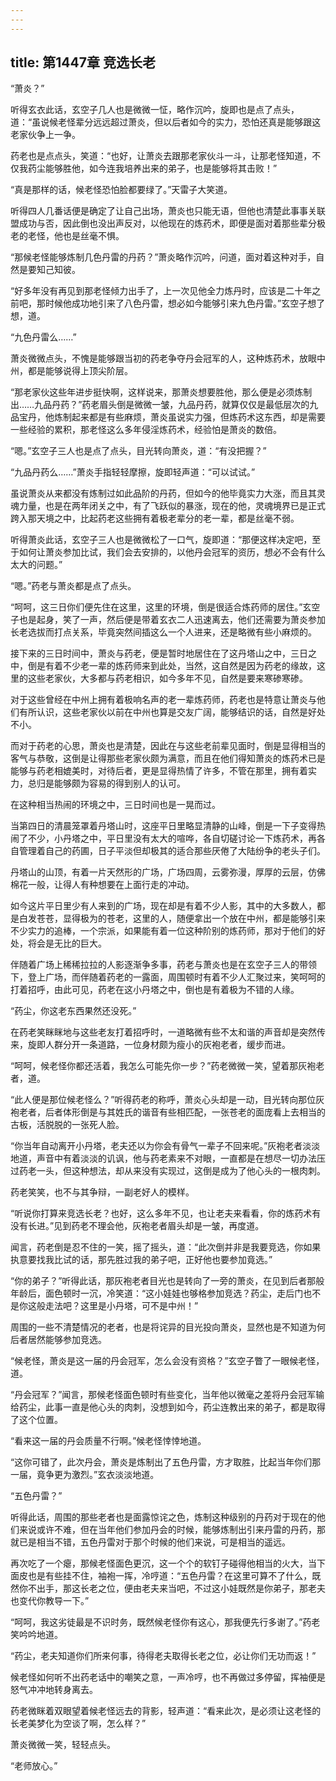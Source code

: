 ```yaml
---
---
---
```

title: 第1447章 竞选长老
---



“萧炎？”

听得玄衣此话，玄空子几人也是微微一怔，略作沉吟，旋即也是点了点头，道：“虽说候老怪辈分远远超过萧炎，但以后者如今的实力，恐怕还真是能够跟这老家伙争上一争。

药老也是点点头，笑道：“也好，让萧炎去跟那老家伙斗一斗，让那老怪知道，不仅我药尘能够胜他，如今连我培养出来的弟子，也是能够将其击败！”

“真是那样的话，候老怪恐怕脸都要绿了。”天雷子大笑道。

听得四人几番话便是确定了让自己出场，萧炎也只能无语，但他也清楚此事事关联盟成功与否，因此倒也没出声反对，以他现在的炼药术，即便是面对着那些辈分极老的老怪，他也是丝毫不惧。

“那候老怪能够炼制几色丹雷的丹药？”萧炎略作沉吟，问道，面对着这种对手，自然是要知己知彼。

“好多年没有再见到那老怪倾力出手了，上一次见他全力炼丹时，应该是二十年之前吧，那时候他成功地引来了八色丹雷，想必如今能够引来九色丹雷。”玄空子想了想，道。

“九色丹雷么……”

萧炎微微点头，不愧是能够跟当初的药老争夺丹会冠军的人，这种炼药术，放眼中州，都是能够说得上顶尖阶层。

“那老家伙这些年进步挺快啊，这样说来，那萧炎想要胜他，那么便是必须炼制出……九品丹药？”药老眉头倒是微微一皱，九品丹药，就算仅仅是最低层次的九品宝丹，他炼制起来都是有些麻烦，萧炎虽说实力强，但炼药术这东西，却是需要一些经验的累积，那老怪这么多年侵淫炼药术，经验怕是萧炎的数倍。

“嗯。”玄空子三人也是点了点头，目光转向萧炎，道：“有没把握？”

“九品丹药么……”萧炎手指轻轻摩擦，旋即轻声道：“可以试试。”

虽说萧炎从来都没有炼制过如此品阶的丹药，但如今的他毕竟实力大涨，而且其灵魂力量，也是在两年闭关之中，有了飞跃似的暴涨，现在的他，灵魂境界已是正式跨入那天境之中，比起药老这些拥有着极老辈分的老一辈，都是丝毫不弱。

听得萧炎此话，玄空子三人也是微微松了一口气，旋即道：“那便这样决定吧，至于如何让萧炎参加比试，我们会去安排的，以他丹会冠军的资历，想必不会有什么太大的问题。”

“嗯。”药老与萧炎都是点了点头。

“呵呵，这三日你们便先住在这里，这里的环境，倒是很适合炼药师的居住。”玄空子也是起身，笑了一声，然后便是带着玄衣二人迅速离去，他们还需要为萧炎参加长老选拔而打点关系，毕竟突然间插这么一个人进来，还是略微有些小麻烦的。

接下来的三日时间中，萧炎与药老，便是暂时地居住在了这丹塔山之中，三日之中，倒是有着不少老一辈的炼药师来到此处，当然，这自然是因为药老的缘故，这里的这些老家伙，大多都与药老相识，如今多年不见，自然是要来寒碜寒碜。

对于这些曾经在中州上拥有着极响名声的老一辈炼药师，药老也是特意让萧炎与他们有所认识，这些老家伙以前在中州也算是交友广阔，能够结识的话，自然是好处不小。

而对于药老的心思，萧炎也是清楚，因此在与这些老前辈见面时，倒是显得相当的客气与恭敬，这倒是让得那些老家伙颇为满意，而且在他们得知萧炎的炼药术已是能够与药老相媲美时，对待后者，更是显得热情了许多，不管在那里，拥有着实力，总归是能够颇为容易的得到别人的认可。

在这种相当热闹的环境之中，三日时间也是一晃而过。

当第四日的清晨笼罩着丹塔山时，这座平日里略显清静的山峰，倒是一下子变得热闹了不少，小丹塔之中，平日里没有太大的喧哗，各自切磋讨论一下炼药术，再各自管理着自己的药圃，日子平淡但却极其的适合那些厌倦了大陆纷争的老头子们。

丹塔山的山顶，有着一片天然形的广场，广场四周，云雾弥漫，厚厚的云层，仿佛棉花一般，让得人有种想要在上面行走的冲动。

如今这片平日里少有人来到的广场，现在却是有着不少人影，其中的大多数人，都是白发苍苍，显得极为的苍老，这里的人，随便拿出一个放在中州，都是能够引来不少实力的追棒，一个宗派，如果能有着一位这种阶别的炼药师，那对于他们的好处，将会是无比的巨大。

伴随着广场上稀稀拉拉的人影逐渐争多事，药老与萧炎也是在玄空子三人的带领下，登上广场，而伴随着药老的一露面，周围顿时有着不少人汇聚过来，笑呵呵的打着招呼，由此可见，药老在这小丹塔之中，倒也是有着极为不错的人缘。

“药尘，你这老东西果然还没死。”

在药老笑眯眯地与这些老友打着招呼时，一道略微有些不太和谐的声音却是突然传来，旋即人群分开一条道路，一位身材颇为瘦小的灰袍老者，缓步而进。

“呵呵，候老怪你都还活着，我怎么可能先你一步？”药老微微一笑，望着那灰袍老者，道。

“此人便是那位候老怪么？”听得药老的称呼，萧炎心头却是一动，目光转向那位灰袍老者，后者体形倒是与其姓氏的谐音有些相匹配，一张苍老的面庞看上去相当的古板，活脱脱的一张死人脸。

“你当年自动离开小丹塔，老夫还以为你会有骨气一辈子不回来呢。”灰袍老者淡淡地道，声音中有着淡淡的讥讽，他与药老素来不对眼，一直都是在想尽一切办法压过药老一头，但这种想法，却从来没有实现过，这倒是成为了他心头的一根肉刺。

药老笑笑，也不与其争辩，一副老好人的模样。

“听说你打算来竞选长老？也好，这么多年不见，也让老夫来看看，你的炼药术有没有长进。”见到药老不理会他，灰袍老者眉头却是一皱，再度道。

闻言，药老倒是忍不住的一笑，摇了摇头，道：“此次倒并非是我要竞选，你如果执意要找我比试的话，那先胜过我的弟子吧，正好他也要参加竟选。”

“你的弟子？”听得此话，那灰袍老者目光也是转向了一旁的萧炎，在见到后者那般年龄后，面色顿时一沉，冷笑道：“这小娃娃也够格参加竞选？药尘，走后门也不是你这般走法吧？这里是小丹塔，可不是中州！”

周围的一些不清楚情况的老者，也是将诧异的目光投向萧炎，显然也是不知道为何后者居然能够参加竞选。

“候老怪，萧炎是这一届的丹会冠军，怎么会没有资格？”玄空子瞥了一眼候老怪，道。

“丹会冠军？”闻言，那候老怪面色顿时有些变化，当年他以微毫之差将丹会冠军输给药尘，此事一直是他心头的肉刺，没想到如今，药尘连教出来的弟子，都是取得了这个位置。

“看来这一届的丹会质量不行啊。”候老怪悻悻地道。

“这你可错了，此次丹会，萧炎是炼制出了五色丹雷，方才取胜，比起当年你们那一届，竟争更为激烈。”玄衣淡淡地道。

“五色丹雷？”

听得此话，周围的那些老者也是面露惊诧之色，炼制这种级别的丹药对于现在的他们来说或许不难，但在当年他们参加丹会的时候，能够炼制出引来丹雷的丹药，那就已是相当不错，五色丹雷对于那个时候的他们来说，可是相当的遥远。

再次吃了一个瘪，那候老怪面色更沉，这一个个的软钉子碰得他相当的火大，当下面皮也是有些挂不住，袖袍一挥，冷哼道：“五色丹雷？在这里可算不了什么，既然你不出手，那这长老之位，便由老夫来当吧，不过这小娃既然是你弟子，那老夫也变代你教导一下。”

“呵呵，我这劣徒最是不识时务，既然候老怪你有这心，那我便先行多谢了。”药老笑吟吟地道。

“药尘，老夫知道你们所来何事，待得老夫取得长老之位，必让你们无功而返！”

候老怪如何听不出药老话中的嘲笑之意，一声冷哼，也不再做过多停留，挥袖便是怒气冲冲地转身离去。

药老微眯着双眼望着候老怪远去的背影，轻声道：“看来此次，是必须让这老怪的长老美梦化为空谈了啊，怎么样？”

萧炎微微一笑，轻轻点头。

“老师放心。”